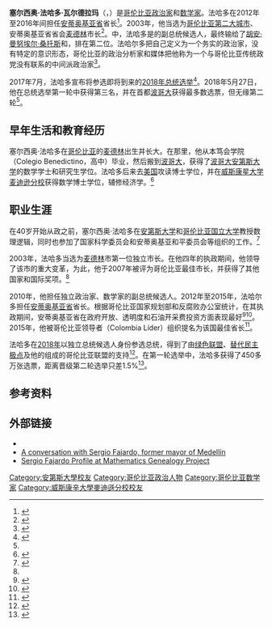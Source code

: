 {{Infobox officeholder
| name                = 塞尔西奥·法哈多
| native_name= {{lang|es|Sergio Fajardo}}
| image               = Sergio Fajardo.jpg
| office              = [[安蒂奥基亚省|安蒂奥基亚省]]省长
| term_start          = 2012年1月1日
| term_end            = 2016年1月1日
| predecessor         = {{le|路易斯·阿尔弗莱德·拉莫斯|Luis Alfredo Ramos}}
| successor           = {{link-es|路易斯·佩雷斯|Luis Pérez Gutiérrez}}
| office2             = [[麦德林|麦德林]]市长
| term_start2         = 2004年1月1日
| term_end2           = 2008年1月1日
| predecessor2        = {{link-es|路易斯·佩雷斯|Luis Pérez Gutiérrez}}
| successor2          =  {{link-es|阿隆索·萨拉扎|Alonso Salazar}}
| birth_date          = {{birth date and age|1956|6|19|df=y}}
| birth_place         = [[哥伦比亚|哥伦比亚]][[麦德林|麦德林]]
| death_date          = 
| death_place         = 
| party               = {{link-es|公民承诺运动|Movimiento Compromiso Ciudadano}}
| otherparty          = [[绿色联盟_(哥伦比亚)|绿色联盟]]{{small|（2010－2015年）}}
| alma_mater          = [[安第斯大学|安第斯大学]]<br>[[威斯康星大学麦迪逊分校|威斯康星大学麦迪逊分校]]
| website             = {{URL|sergiofajardo.com|SergioFajardo.com}}
}}
'''塞尔西奥·法哈多·瓦尔德拉玛'''（{{lang-es|Sergio Fajardo Valderrama}}，{{bd|1956年|6月19日}}）是[[哥伦比亚|哥伦比亚]][[政治家|政治家]]和[[数学家|数学家]]。法哈多在2012年至2016年间担任[[安蒂奥基亚省|安蒂奥基亚省]]省长<ref>{{cite web|url=http://antioquia.gov.co/index.php/gobernador/biografia|title=SERGIO FAJARDO V.|date=2011-12-31|publisher=Gobernacion de Antioquia|author=Administrator|language=es|accessdate=2020-07-11|archiveurl=https://web.archive.org/web/20130327175928/http://www.antioquia.gov.co/index.php/gobernador/biografia|archivedate=2013-03-27}}</ref>。2003年，他当选为[[哥伦比亚|哥伦比亚]][[哥伦比亚城市列表|第二大城市]]、安蒂奥基亚省省会[[麦德林|麦德林]]市长<ref name="Medellín">{{cite news |url=https://www.nytimes.com/2007/07/15/world/americas/15medellin.html |title='Medellín’s Nonconformist Mayor Turns Blight to Beauty' |language=en |accessdate=2020-07-11 |work=[[The_New_York_Times|The New York Times]] |date=2006-07-15 |first=Simon |last=Romero |archive-date=2020-07-12 |archive-url=https://web.archive.org/web/20200712024051/https://www.nytimes.com/2007/07/15/world/americas/15medellin.html }}</ref>。{{le|2010年哥伦比亚总统选举|2010 Colombian presidential election|2010年总统选举}}中，法哈多是{{le|安塔纳斯·莫库斯|Antanas Mockus}}的副总统候选人，最终输给了[[胡安·曼努埃尔·桑托斯|胡安·曼努埃尔·桑托斯]]和{{le|安吉利诺·加松|Angelino Garzon}}，排在第二位。法哈尔多把自己定义为一个务实的政治家，没有特定的意识形态，哥伦比亚的政治分析家和媒体把他称为一个与哥伦比亚传统政党没有联系的中间派政治家<ref>{{Cite web|url = https://elpais.com/diario/2010/02/28/opinion/1267311602_850215.html|title = El veto del Constitucional a un tercer mandato del presidente mejora la salud política del país|website = Elpaís|date = 2010-02-28|language = es|accessdate = 2020-07-11|archive-date = 2020-07-14|archive-url = https://web.archive.org/web/20200714075548/https://elpais.com/diario/2010/02/28/opinion/1267311602_850215.html}}</ref>。

2017年7月，法哈多宣布将参选即将到来的[[2018年哥伦比亚总统选举|2018年总统选举]]<ref>{{Cite web|url = https://colombiareports.com/fajardo-announces-run-colombias-2018-presidency-without-anti-corruption-allies/|title = Former Medellin mayor announces run for Colombia’s 2018 presidency without anti-corruption allies|website = Colombia Reports|date = 2017-07-06|language = en|accessdate = 2020-07-11|archive-date = 2020-10-28|archive-url = https://web.archive.org/web/20201028074453/https://colombiareports.com/fajardo-announces-run-colombias-2018-presidency-without-anti-corruption-allies/}}</ref>。2018年5月27日，他在总统选举第一轮中获得第三名，并在首都[[波哥大|波哥大]]获得最多数选票，但无缘第二轮<ref name="2018 election"/>。

==早年生活和教育经历==
塞尔西奥·法哈多在[[哥伦比亚|哥伦比亚]]的[[麦德林|麦德林]]出生并长大。在那里，他从本笃会学院（Colegio Benedictino，高中）毕业，然后搬到[[波哥大|波哥大]]，获得了[[波哥大|波哥大]][[安第斯大学|安第斯大学]]的数学学士和研究生学位。法哈多后来去[[美国|美国]]攻读博士学位，并在[[威斯康星大学麦迪逊分校|威斯康星大学麦迪逊分校]]获得数学博士学位，辅修经济学。<ref>{{Cite web|url =https://www.eltiempo.com/elecciones-colombia-2018/presidenciales/perfil-del-candidato-presidencial-sergio-fajardo-222760|title =Fajardo, el profesor que aprendió a buscar votos|website =El Tiempo|author =Sandra Ramírez Carreño|date =2018-05-27|language =es|accessdate =2020-07-12|archive-date =2020-07-12|archive-url =https://web.archive.org/web/20200712070514/https://www.eltiempo.com/elecciones-colombia-2018/presidenciales/perfil-del-candidato-presidencial-sergio-fajardo-222760}}</ref>

==职业生涯==
在40岁开始从政之前，塞尔西奥·法哈多在[[安第斯大学|安第斯大学]]和[[哥伦比亚国立大学|哥伦比亚国立大学]]教授数理逻辑，同时也参加了国家科学委员会和安蒂奥基亚和平委员会等组织的工作。<ref>{{Cite web|url = https://jia.sipa.columbia.edu/public-innovation-good-governance|title = Public Innovation for Good Governance|website = Jia Sipa|date = 2013-04-17|language = en|accessdate = 2020-07-12|archive-date = 2020-08-04|archive-url = https://web.archive.org/web/20200804161245/https://jia.sipa.columbia.edu/public-innovation-good-governance}}</ref>

2003年，法哈多当选为[[麦德林|麦德林]]市第一位独立市长。在他四年的执政期间，他领导了该市的重大变革，为此，他于2007年被评为哥伦比亚最佳市长，并获得了其他国家和国际奖项。<ref name="Medellín"/>

2010年，他担任独立政治家、数学家{{le|安塔纳斯·莫库斯|Antanas Mockus}}的副总统候选人。2012年至2015年，法哈尔多担任[[安蒂奥基亚省|安蒂奥基亚省]]省长。根据哥伦比亚国家规划部和反腐败办公室统计，在其执政期间，安蒂奥基亚省在政府开放、透明度和石油开采费投资方面表现最好<ref>{{cite web |title=IGA - Índice de Gobierno Abierto |url=http://www.anticorrupcion.gov.co/Paginas/infografia-iga.aspx |website=Oficina Anticorrupción Colombia |publisher=Government of Colombia |language=es |accessdate=2020-07-11 |archive-date=2020-07-11 |archive-url=https://web.archive.org/web/20200711044755/http://www.anticorrupcion.gov.co/Paginas/infografia-iga.aspx }}</ref><ref>{{cite news |title=Antioquia líder en regalías |url=https://www.elcolombiano.com/negocios/antioquia-lider-en-ejecucion-de-regalias-DJ2038063 |language=es |accessdate=2020-07-11 |publisher=El Colombianos |date=2015-05-31 |archive-date=2020-07-12 |archive-url=https://web.archive.org/web/20200712005123/https://www.elcolombiano.com/negocios/antioquia-lider-en-ejecucion-de-regalias-DJ2038063 }}</ref>。2015年，他被哥伦比亚领导者（Colombia Líder）组织提名为该国最佳省长<ref>{{cite web |title=Mejores gobernadores y alcaldes 2015 |url=http://www.colombialider.org/index.php/premio-mejores-alcaldes-y-gobernadores-2012-2015/ |website=Colombia Lider |language=es |accessdate=2020-07-11 |archive-date=2021-01-16 |archive-url=https://web.archive.org/web/20210116113417/http://www.colombialider.org/index.php/premio-mejores-alcaldes-y-gobernadores-2012-2015/ }}</ref>。

法哈多在[[2018年哥伦比亚总统选举|2018年]]以独立总统候选人身份参选总统，得到了由[[绿色联盟_(哥伦比亚)|绿色联盟]]、[[替代民主极点|替代民主极点]]及他的{{link-es|公民承诺运动|Movimiento Compromiso Ciudadano}}组成的哥伦比亚联盟的支持<ref>{{cite news |title=Colombian academic seeks to heal divided nation |url=https://www.reuters.com/article/us-colombia-election-fajardo/colombian-academic-seeks-to-heal-divided-nation-as-president-idUSKCN1GE2NU |accessdate=2020-07-11 |publisher=Reuters |language=en |date=2018-03-03 |archive-date=2020-11-09 |archive-url=https://web.archive.org/web/20201109041254/https://www.reuters.com/article/us-colombia-election-fajardo/colombian-academic-seeks-to-heal-divided-nation-as-president-idUSKCN1GE2NU }}</ref>。在第一轮选举中，法哈多获得了450多万张选票，距离晋级第二轮选举只差1.5%<ref name="2018 election">{{cite news |title=Duque escurres first round victory |url=https://thecitypaperbogota.com/news/duque-secures-first-round-victory-in-colombias-elections-followed-by-socialist-petro/19808 |accessdate=2020-07-11 |publisher=The City Paper Bogota |language=en |date=2018-05-28 |archive-date=2021-01-31 |archive-url=https://web.archive.org/web/20210131113558/http://thecitypaperbogota.com/news/duque-secures-first-round-victory-in-colombias-elections-followed-by-socialist-petro/19808 }}</ref>。

==参考资料==
{{reflist|30em}}

==外部链接==
*{{Twitter|Sergio_Fajardo}}
*[https://charlierose.com/videos/15846 A conversation with Sergio Fajardo, former mayor of Medellín] {{Wayback|url=https://charlierose.com/videos/15846 |date=20200711231900 }}
*[http://genealogy.math.ndsu.nodak.edu/id.php?id=9937 Sergio Fajardo Profile at Mathematics Genealogy Project] {{Wayback|url=http://genealogy.math.ndsu.nodak.edu/id.php?id=9937 |date=20180809075538 }}

[[Category:安第斯大學校友|Category:安第斯大學校友]]
[[Category:哥伦比亚政治人物|Category:哥伦比亚政治人物]]
[[Category:哥伦比亚数学家|Category:哥伦比亚数学家]]
[[Category:威斯康辛大學麥迪遜分校校友|Category:威斯康辛大學麥迪遜分校校友]]